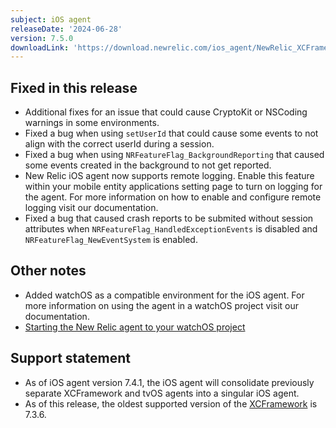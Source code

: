 ```yaml
---
subject: iOS agent
releaseDate: '2024-06-28'
version: 7.5.0
downloadLink: 'https://download.newrelic.com/ios_agent/NewRelic_XCFramework_Agent_7.5.0.zip'
---
```


## Fixed in this release

* Additional fixes for an issue that could cause CryptoKit or NSCoding warnings in some environments.
* Fixed a bug when using `setUserId` that could cause some events to not align with the correct userId during a session.
* Fixed a bug when using `NRFeatureFlag_BackgroundReporting` that caused some events created in the background to not get reported.
* New Relic iOS agent now supports remote logging. Enable this feature within your mobile entity applications setting page to turn on logging for the agent. For more information on how to enable and configure remote logging visit our documentation.
* Fixed a bug that caused crash reports to be submited without session attributes when `NRFeatureFlag_HandledExceptionEvents` is disabled and `NRFeatureFlag_NewEventSystem` is enabled.

## Other notes

* Added watchOS as a compatible environment for the iOS agent. For more information on using the agent in a watchOS project visit our documentation. 
* [Starting the New Relic agent to your watchOS project](/docs/mobile-monitoring/new-relic-mobile-ios/watchOS/instrument-watchos) 

## Support statement

* As of iOS agent version 7.4.1, the iOS agent will consolidate previously separate XCFramework and tvOS agents into a singular iOS agent. 
* As of this release, the oldest supported version of the [XCFramework](/docs/release-notes/mobile-release-notes/ios-release-notes/xcframework-agent-736) is 7.3.6.
